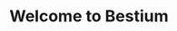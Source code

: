 ---
title: Welcome to Bestium
description: Get started coding and injecting your custom entities with Bestium.
template: splash
hero:
  tagline: Get started coding and injecting your custom entities with Bestium.
  image:
    file: ../../assets/capybara.png
  actions:
    - text: Get started
      link: start/about-bestium
      icon: right-arrow
    - text: Javadocs
      link: https://jd.bestium.jeme.cz
      icon: external
      variant: minimal
---